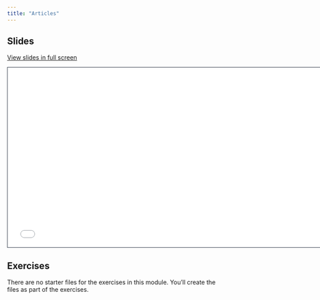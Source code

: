 ```yaml
---
title: "Articles"
---
```


## Slides

[View slides in full screen](1-4-articles.html)

```{=html}
<iframe class="slide-deck" src="1-4-articles.html" height="420" width="747" style="border: 1px solid #2e3846;"></iframe>
```
## Exercises

There are no starter files for the exercises in this module. You'll create the files as part of the exercises.
